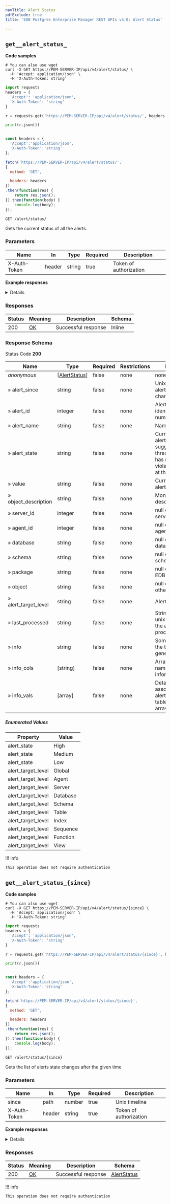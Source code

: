 ```yaml
---
navTitle: Alert Status
pdfExclude: true
title: 'EDB Postgres Enterprise Manager REST APIs v4.0: Alert Status'

---
```




## `get__alert_status_`

**Code samples**

<TabContainer syncKey="language">

<Tab title="cURL">

```shell
# You can also use wget
curl -X GET https://PEM-SERVER-IP/api/v4/alert/status/ \
  -H 'Accept: application/json' \
  -H 'X-Auth-Token: string'

```

</Tab>

<Tab title="Python">

```python
import requests
headers = {
  'Accept': 'application/json',
  'X-Auth-Token': 'string'
}

r = requests.get('https://PEM-SERVER-IP/api/v4/alert/status/', headers = headers)

print(r.json())

```

</Tab>

<Tab title="JavaScript">

```javascript

const headers = {
  'Accept':'application/json',
  'X-Auth-Token':'string'
};

fetch('https://PEM-SERVER-IP/api/v4/alert/status/',
{
  method: 'GET',

  headers: headers
})
.then(function(res) {
    return res.json();
}).then(function(body) {
    console.log(body);
});

```

</Tab>

</TabContainer>

`GET /alert/status/`

Gets the current status of all the alerts.

<span id="get__alert_status_-parameters"></span>

### Parameters



| Name         | In     | Type   | Required | Description            |
| ------------ | ------ | ------ | -------- | ---------------------- |
| X-Auth-Token | header | string | true     | Token of authorization |

**Example responses**

<Details summary="200 Response">

```json
[
  {
    "alert_since": "string",
    "alert_id": 0,
    "alert_name": "string",
    "alert_state": "High",
    "value": "string",
    "object_description": "string",
    "server_id": 0,
    "agent_id": 0,
    "database": "string",
    "schema": "string",
    "package": "string",
    "object": "string",
    "alert_target_level": "Global",
    "last_processed": "string",
    "info": "string",
    "info_cols": [
      "string"
    ],
    "info_vals": [
      [
        "string"
      ]
    ]
  }
]
```

</Details>

<span id="get__alert_status_-responses"></span>

### Responses



| Status | Meaning                                                 | Description         | Schema |
| ------ | ------------------------------------------------------- | ------------------- | ------ |
| 200    | [OK](https://tools.ietf.org/html/rfc7231#section-6.3.1) | Successful response | Inline |

<span id="get__alert_status_-responseschema"></span>

### Response Schema



Status Code **200**

| Name                 | Type                                           | Required | Restrictions | Description                                                                                                                   |
| -------------------- | ---------------------------------------------- | -------- | ------------ | ----------------------------------------------------------------------------------------------------------------------------- |
| *anonymous*          | \[[AlertStatus](schemas.mdx#tocs_alertstatus)] | false    | none         | none                                                                                                                          |
| » alert_since        | string                                         | false    | none         | Unix Time at which alert state has last changed.                                                                              |
| » alert_id           | integer                                        | false    | none         | Alert internal identification number                                                                                          |
| » alert_name         | string                                         | false    | none         | Name of the alert.                                                                                                            |
| » alert_state        | string                                         | false    | none         | Current state of the alert. 'null' value suggested alert threshold values has not been violated for the alert at the moments. |
| » value              | string                                         | false    | none         | Current value of the alert                                                                                                    |
| » object_description | string                                         | false    | none         | Monitoring object description/name                                                                                            |
| » server_id          | integer                                        | false    | none         | null or ID of the server                                                                                                      |
| » agent_id           | integer                                        | false    | none         | null or ID of the agent                                                                                                       |
| » database           | string                                         | false    | none         | null or name of the database                                                                                                  |
| » schema             | string                                         | false    | none         | null or name of the schema/namespace                                                                                          |
| » package            | string                                         | false    | none         | null or name of the EDB package                                                                                               |
| » object             | string                                         | false    | none         | null or name of any other type of object                                                                                      |
| » alert_target_level | string                                         | false    | none         | Alert target level                                                                                                            |
| » last_processed     | string                                         | false    | none         | String reprenting unix time at which the alert has been processed                                                             |
| » info               | string                                         | false    | none         | Some information at the time of alert generated                                                                               |
| » info_cols          | [string]                                       | false    | none         | Array of column names for the information                                                                                     |
| » info_vals          | [array]                                        | false    | none         | Detailed information associalted with the alert in the form of table (array of array)                                         |

##### Enumerated Values

| Property           | Value    |
| ------------------ | -------- |
| alert_state        | High     |
| alert_state        | Medium   |
| alert_state        | Low      |
| alert_target_level | Global   |
| alert_target_level | Agent    |
| alert_target_level | Server   |
| alert_target_level | Database |
| alert_target_level | Schema   |
| alert_target_level | Table    |
| alert_target_level | Index    |
| alert_target_level | Sequence |
| alert_target_level | Function |
| alert_target_level | View     |

!!! info

    This operation does not require authentication




## `get__alert_status_{since}`

**Code samples**

<TabContainer syncKey="language">

<Tab title="cURL">

```shell
# You can also use wget
curl -X GET https://PEM-SERVER-IP/api/v4/alert/status/{since} \
  -H 'Accept: application/json' \
  -H 'X-Auth-Token: string'

```

</Tab>

<Tab title="Python">

```python
import requests
headers = {
  'Accept': 'application/json',
  'X-Auth-Token': 'string'
}

r = requests.get('https://PEM-SERVER-IP/api/v4/alert/status/{since}', headers = headers)

print(r.json())

```

</Tab>

<Tab title="JavaScript">

```javascript

const headers = {
  'Accept':'application/json',
  'X-Auth-Token':'string'
};

fetch('https://PEM-SERVER-IP/api/v4/alert/status/{since}',
{
  method: 'GET',

  headers: headers
})
.then(function(res) {
    return res.json();
}).then(function(body) {
    console.log(body);
});

```

</Tab>

</TabContainer>

`GET /alert/status/{since}`

Gets the list of alerts state changes after the given time

<span id="get__alert_status_{since}-parameters"></span>

### Parameters



| Name         | In     | Type   | Required | Description            |
| ------------ | ------ | ------ | -------- | ---------------------- |
| since        | path   | number | true     | Unix timeline          |
| X-Auth-Token | header | string | true     | Token of authorization |

**Example responses**

<Details summary="200 Response">

```json
{
  "alert_since": "string",
  "alert_id": 0,
  "alert_name": "string",
  "alert_state": "High",
  "value": "string",
  "object_description": "string",
  "server_id": 0,
  "agent_id": 0,
  "database": "string",
  "schema": "string",
  "package": "string",
  "object": "string",
  "alert_target_level": "Global",
  "last_processed": "string",
  "info": "string",
  "info_cols": [
    "string"
  ],
  "info_vals": [
    [
      "string"
    ]
  ]
}
```

</Details>

<span id="get__alert_status_{since}-responses"></span>

### Responses



| Status | Meaning                                                 | Description         | Schema                                      |
| ------ | ------------------------------------------------------- | ------------------- | ------------------------------------------- |
| 200    | [OK](https://tools.ietf.org/html/rfc7231#section-6.3.1) | Successful response | [AlertStatus](schemas.mdx#tocs_alertstatus) |

!!! info

    This operation does not require authentication




<span id="edb-postgres-enterprise-manager-rest-apis-alerts"></span>
